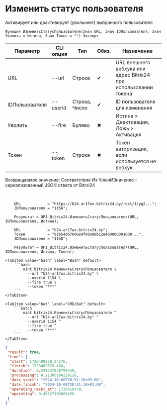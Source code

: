 ﻿---
sidebar_position: 5
---


# Изменить статус пользователя
 Активирует или деактивирует (увольняет) выбранного пользователя



`Функция ИзменитьСтатусПользователя(Знач URL, Знач IDПользователя, Знач Уволить = Истина, Знач Токен = "") Экспорт`

  | Параметр | CLI опция | Тип | Обяз. | Назначение |
  |-|-|-|-|-|
  | URL | --url | Строка | &#x2714; | URL внешнего вебхука или адрес Bitrix24 при использовании токена |
  | IDПользователя | --userid | Строка, Число | &#x2714; | ID пользователя для изменения |
  | Уволить | --fire | Булево | &#x2716; | Истина > Деактивация, Ложь > Активация |
  | Токен | --token | Строка | &#x2716; | Токен авторизации, если используется не вебхук |

  
  Возвращаемое значение:   Соответствие Из КлючИЗначение - сериализованный JSON ответа от Bitrxi24

<br/>




```bsl title="Пример использования для 1С:Предприятие/OneScript"
    URL            = "https://b24-ar17wx.bitrix24.by/rest/1/yg2...";
    IDПользователя = "1156";

    Результат = OPI_Bitrix24.ИзменитьСтатусПользователя(URL, IDПользователя, Истина);

    URL            = "b24-ar17wx.bitrix24.by";
    Токен          = "91b54d67006e9f06006b12e400000001000...";
    IDПользователя = "1158";

    Результат = OPI_Bitrix24.ИзменитьСтатусПользователя(URL, IDПользователя, Истина, Токен);
```
    

 <Tabs>
  
    <TabItem value="bash" label="Bash" default>
        ```bash
            oint bitrix24 ИзменитьСтатусПользователя \
              --url "b24-ar17wx.bitrix24.by" \
              --userid 1154 \
              --fire true \
              --token "***"
        ```
    </TabItem>
  
    <TabItem value="bat" label="CMD/Bat" default>
        ```batch
            oint bitrix24 ИзменитьСтатусПользователя ^
              --url "b24-ar17wx.bitrix24.by" ^
              --userid 1154 ^
              --fire true ^
              --token "***"
        ```
    </TabItem>
</Tabs>


```json title="Результат"
{
 "result": true,
 "time": {
  "start": 1728409878.24276,
  "finish": 1728409878.484,
  "duration": 0.241237878799438,
  "processing": 0.21386194229126,
  "date_start": "2024-10-08T20:51:18+03:00",
  "date_finish": "2024-10-08T20:51:18+03:00",
  "operating_reset_at": 1728410478,
  "operating": 0.48527193069458
 }
}
```
